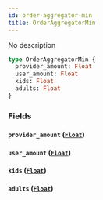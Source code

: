 ```yaml
---
id: order-aggregator-min
title: OrderAggregatorMin
---
```


No description

```graphql
type OrderAggregatorMin {
  provider_amount: Float
  user_amount: Float
  kids: Float
  adults: Float
}
```

### Fields

#### `provider_amount` ([`Float`](/v1/scalars/float))

#### `user_amount` ([`Float`](/v1/scalars/float))

#### `kids` ([`Float`](/v1/scalars/float))

#### `adults` ([`Float`](/v1/scalars/float))
